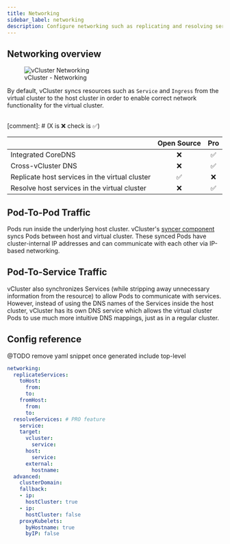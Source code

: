 ```yaml
---
title: Networking
sidebar_label: networking
description: Configure networking such as replicating and resolving services.
---
```





## Networking overview

<figure>
  <img src="/docs/media/diagrams/vcluster-networking.svg" alt="vCluster Networking" />
  <figcaption>vCluster - Networking</figcaption>
</figure>

By default, vCluster syncs resources such as `Service` and `Ingress` from the virtual cluster to the host cluster in order to enable correct network functionality for the virtual cluster.

<br/>
[comment]: # (X is &#10060;  check is &#9989;)


|                  |Open Source | Pro |
|:---------------- |:------------------:|:---------------:|
| Integrated CoreDNS   |    &#10060;         |     &#9989;    |
| Cross-vCluster DNS   |      &#10060;      |     &#9989;     |
| Replicate host services in the virtual cluster |  &#9989;  | &#10060;    |
| Resolve host services in the virtual cluster |  &#10060;  |   &#9989;  |

## Pod-To-Pod Traffic

Pods run inside the underlying host cluster. vCluster's [syncer component](/architecture/syncer.mdx) syncs Pods between host and virtual cluster. 
These synced Pods have cluster-internal IP addresses and can communicate with each other via IP-based networking.

## Pod-To-Service Traffic

vCluster also synchronizes Services (while stripping away unnecessary information from the resource) to allow Pods to communicate with services. 
However, instead of using the DNS names of the Services inside the host cluster, vCluster has its own DNS service which allows the virtual cluster Pods to use much more intuitive DNS mappings, just as in a regular cluster.

## Config reference

@TODO remove yaml snippet once generated include top-level

```yaml
networking:
  replicateServices:
    toHost:
      from: 
      to: 
    fromHost:
      from: 
      to: 
  resolveServices: # PRO feature
    service: 
    target:
      vcluster:
        service: 
      host:
        service: 
      external:
        hostname: 
  advanced:
    clusterDomain: 
    fallback:
    - ip: 
      hostCluster: true
    - ip: 
      hostCluster: false
    proxyKubelets:
      byHostname: true
      byIP: false
```

<Networking />